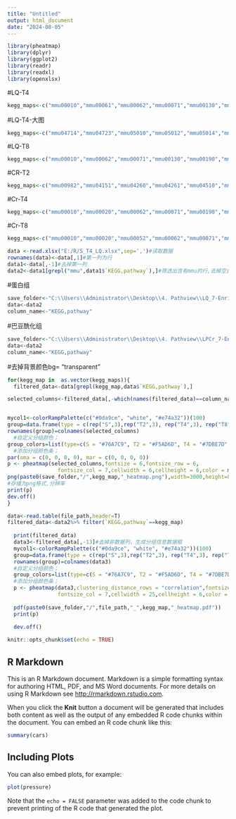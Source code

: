 ```yaml
---
title: "Untitled"
output: html_document
date: "2024-08-05"
---
```

```r
library(pheatmap)
library(dplyr)
library(ggplot2)
library(readr)
library(readxl)
library(openxlsx)
```


#LQ-T4
```r
kegg_maps<-c("mmu00010","mmu00061","mmu00062","mmu00071","mmu00130","mmu00190","mmu00220","mmu00280","mmu00310","mmu00340","mmu00350","mmu00380","mmu00410","mmu00620","mmu00630","mmu00640","mmu00650","mmu00760","mmu00920","mmu00980","mmu00982","mmu03320","mmu04122","mmu04141","mmu04145","mmu04146","mmu04260","mmu04261","mmu04510","mmu04514","mmu04540","mmu04666","mmu04714","mmu04723","mmu04810","mmu04932","mmu04936","mmu04964","mmu05010","mmu05012","mmu05014","mmu05016","mmu05020","mmu05022","mmu05100","mmu05132","mmu05163","mmu05168","mmu05169","mmu05205","mmu05206","mmu05208","mmu05321","mmu05415")
```
#LQ-T4-大图
```r
kegg_maps<-c("mmu04714","mmu04723","mmu05010","mmu05012","mmu05014","mmu05016","mmu05020","mmu05022","mmu05132","mmu05208","mmu05415")
```
#LQ-T8
```r
kegg_maps<-c("mmu00010","mmu00062","mmu00071","mmu00130","mmu00190","mmu00280","mmu00310","mmu00330","mmu00340","mmu00350","mmu00380","mmu00410","mmu00430","mmu00620","mmu00640","mmu00650","mmu00760","mmu00910","mmu03010","mmu03320","mmu04141","mmu04146","mmu04510","mmu04512","mmu04540","mmu04713","mmu04714","mmu04723","mmu04724","mmu04727","mmu04730","mmu04810","mmu04911","mmu04913","mmu04918","mmu04922","mmu04932","mmu04936","mmu05012","mmu05020","mmu05132","mmu05205","mmu05208","mmu05410","mmu05415")
```

#CR-T2
```r
kegg_maps<-c("mmu00982","mmu04151","mmu04260","mmu04261","mmu04510","mmu04512","mmu04975","mmu04979","mmu05145","mmu05146","mmu05200","mmu05222","mmu05410","mmu05414","mmu05416")
```

#Cr-T4
```r
kegg_maps<-c("mmu00010","mmu00020","mmu00062","mmu00071","mmu00190","mmu00230","mmu00280","mmu00330","mmu00360","mmu00400","mmu00500","mmu00620","mmu00630","mmu00640","mmu00650","mmu04146","mmu04260","mmu04261","mmu04610","mmu04612","mmu04714","mmu04723","mmu04910","mmu04922","mmu04932","mmu04961","mmu04979","mmu05010","mmu05012","mmu05014","mmu05016","mmu05020","mmu05022","mmu05146","mmu05208","mmu05410","mmu05412","mmu05414","mmu05415","mmu05416")
```

#Cr-T8
```r
kegg_maps<-c("mmu00010","mmu00020","mmu00052","mmu00062","mmu00071","mmu00190","mmu00270","mmu00280","mmu00310","mmu00330","mmu00380","mmu00410","mmu00500","mmu00620","mmu00630","mmu00640","mmu00650","mmu03018","mmu04066","mmu04146","mmu04217","mmu04260","mmu04670","mmu04714","mmu04723","mmu04918","mmu04919","mmu04922","mmu04932","mmu04964","mmu05010","mmu05012","mmu05016","mmu05020","mmu05022","mmu05208","mmu05230","mmu05410","mmu05412","mmu05414","mmu05415")
```



```r
data <-read.xlsx("E:/R/S_T4_LQ.xlsx",sep=',')#读取数据
rownames(data)<-data[,1]#第一列为行
data1<-data[,-1]#去掉第一列
data2<-data1[grepl("mmu",data1$`KEGG,pathway`),]#筛选出含有mmu的行,去掉空白行
```

#蛋白组
```r
save_folder<-"C:\\Users\\Administrator\\Desktop\\4. Pathview\\LQ_7-Enrichment_pathway_image\\T4vsS\\heatmap"
data<-data2
column_name<-"KEGG,pathway"
```

#巴豆酰化组
```r
save_folder<-"C:\\Users\\Administrator\\Desktop\\4. Pathview\\LPCr_7-Enrichment_pathway_image\\T8vsS\\heatmap"
data<-data2
column_name<-"KEGG,pathway"
```
#去掉背景颜色bg= "transparent"

 
```r
for(kegg_map in  as.vector(kegg_maps)){
  filtered_data<-data[grepl(kegg_map,data$`KEGG,pathway`),]

selected_columns<-filtered_data[,-which(names(filtered_data)==column_name)]


mycol1<-colorRampPalette(c("#0da9ce", "white", "#e74a32"))(100)
group=data.frame(type = c(rep("S",3),rep("T2",3), rep("T4",3), rep("T8",3)))
rownames(group)=colnames(selected_columns)
  #自定义分组颜色；
group_colors=list(type=c(S = "#76A7C9", T2 = "#F5AD6D", T4 = "#7DBE7D",T8 = "#DB797A"))
  #添加分组颜色条；
par(oma = c(0, 0, 0, 0), mar = c(0, 0, 0, 0))
p <- pheatmap(selected_columns,fontsize = 6,fontsize_row = 6,
                fontsize_col = 7,cellwidth = 6,cellheight = 6,color = mycol1,border="white",treeheight_col=6,treeheight_row = 6,cluster_cols = F,gaps_col=c(3,6,9),annotation_col=group,annotation_color=group_colors)
png(paste0(save_folder,"/",kegg_map,"_heatmap.png"),width=3000,height=8000,res=1200)
#存储为png格式,分辨率
print(p)
dev.off()
}
```

 
```r

data<-read.table(file_path,header=T)
filtered_data<-data2%>% filter(`KEGG,pathway`==kegg_map)
 
  print(filtered_data)
  data3<-filtered_data[,-13]#去掉非数据列，生成分组信息数据框
  mycol1<-colorRampPalette(c("#0da9ce", "white", "#e74a32"))(100)
  group=data.frame(type = c(rep("S",3),rep("T2",3), rep("T4",3), rep("T8",3)))
  rownames(group)=colnames(data3)
  #自定义分组颜色；
  group_colors=list(type=c(S = "#76A7C9", T2 = "#F5AD6D", T4 = "#7DBE7D",T8 = "#DB797A"))
  #添加分组颜色条；
  p <- pheatmap(data3,clustering_distance_rows = "correlation",fontsize = 6,fontsize_row = 6,
                fontsize_col = 7,cellwidth = 25,cellheight = 6,color = mycol1,border="white",treeheight_col=30,cluster_cols = F,gaps_col=c(3,6,9),annotation_col=group,annotation_color=group_colors)
  
  pdf(paste0(save_folder,"/",file_path,"_",kegg_map,"_heatmap.pdf"))
  print(p)
  
  dev.off()

```














```r
knitr::opts_chunk$set(echo = TRUE)
```

## R Markdown

This is an R Markdown document. Markdown is a simple formatting syntax for authoring HTML, PDF, and MS Word documents. For more details on using R Markdown see <http://rmarkdown.rstudio.com>.

When you click the **Knit** button a document will be generated that includes both content as well as the output of any embedded R code chunks within the document. You can embed an R code chunk like this:

```r
summary(cars)
```

## Including Plots

You can also embed plots, for example:

```r
plot(pressure)
```

Note that the `echo = FALSE` parameter was added to the code chunk to prevent printing of the R code that generated the plot.
